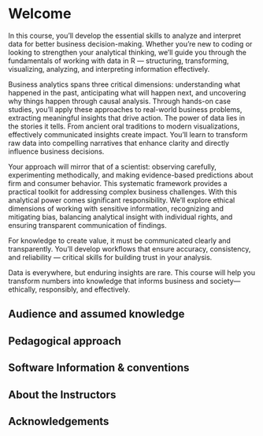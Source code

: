 # Welcome {.unnumbered}

In this course, you'll develop the essential skills to analyze and interpret data for better business decision-making. 
Whether you're new to coding or looking to strengthen your analytical thinking, we'll guide you through the fundamentals of working with data in R — structuring, transforming, visualizing, analyzing, and interpreting information effectively.

Business analytics spans three critical dimensions: understanding what happened in the past, anticipating what will happen next, and uncovering why things happen through causal analysis. 
Through hands-on case studies, you'll apply these approaches to real-world business problems, extracting meaningful insights that drive action. 
The power of data lies in the stories it tells. 
From ancient oral traditions to modern visualizations, effectively communicated insights create impact. You'll learn to transform raw data into compelling narratives that enhance clarity and directly influence business decisions.

Your approach will mirror that of a scientist: observing carefully, experimenting methodically, and making evidence-based predictions about firm and consumer behavior. 
This systematic framework provides a practical toolkit for addressing complex business challenges. 
With this analytical power comes significant responsibility. 
We'll explore ethical dimensions of working with sensitive information, recognizing and mitigating bias, balancing analytical insight with individual rights, and ensuring transparent communication of findings.

For knowledge to create value, it must be communicated clearly and transparently. 
You'll develop workflows that ensure accuracy, consistency, and reliability — critical skills for building trust in your analysis. 

Data is everywhere, but enduring insights are rare. 
This course will help you transform numbers into knowledge that informs business and society—ethically, responsibly, and effectively.

## Audience and assumed knowledge {.unnumbered}

## Pedagogical approach {.unnumbered}

## Software Information & conventions {.unnumbered}

## About the Instructors {.unnumbered}

## Acknowledgements {.unnumbered}